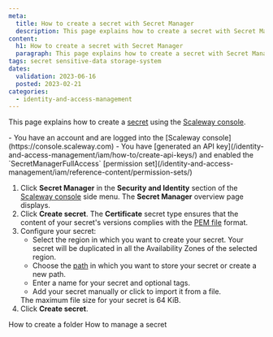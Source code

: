 ```yaml
---
meta:
  title: How to create a secret with Secret Manager
  description: This page explains how to create a secret with Secret Manager
content:
  h1: How to create a secret with Secret Manager
  paragraph: This page explains how to create a secret with Secret Manager
tags: secret sensitive-data storage-system
dates:
  validation: 2023-06-16
  posted: 2023-02-21
categories:
  - identity-and-access-management
---
```


This page explains how to create a [secret](/identity-and-access-management/secret-manager/concepts/#secret/) using the [Scaleway console](https://console.scaleway.com).

<Macro id="iam-requirements" />

<Message type="requirement">
  - You have an account and are logged into the [Scaleway console](https://console.scaleway.com)
  - You have [generated an API key](/identity-and-access-management/iam/how-to/create-api-keys/) and enabled the `SecretManagerFullAccess` [permission set](/identity-and-access-management/iam/reference-content/permission-sets/)
</Message>

1. Click **Secret Manager** in the **Security and Identity** section of the [Scaleway console](https://console.scaleway.com/) side menu. The **Secret Manager** overview page displays.
2. Click **Create secret**.
   <Message type="note">
    The **Certificate** secret type ensures that the content of your secret's versions complies with the [PEM file](/identity-and-access-management/secret-manager/concepts/#pem) format.
   </Message>
3. Configure your secret:
    * Select the region in which you want to create your secret. Your secret will be duplicated in all the Availability Zones of the selected region.
    * Choose the [path](/identity-and-access-management/secret-manager/concepts/#path/) in which you want to store your secret or create a new path.
    * Enter a name for your secret and optional tags.
    * Add your secret manually or click <Icon name="plus" /> to import it from a file.
    <Message type="note">
     The maximum file size for your secret is 64 KiB.
    </Message>
4. Click **Create secret**.

<Navigation title="See Also">
  <PreviousButton to="/identity-and-access-management/secret-manager/how-to/create-folder/">How to create a folder</PreviousButton>
  <NextButton to="/identity-and-access-management/secret-manager/how-to/manage-secret/">How to manage a secret</NextButton>
</Navigation>